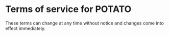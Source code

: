 # Terms of service for POTATO

These terms can change at any time without notice and changes come into effect immediately.
